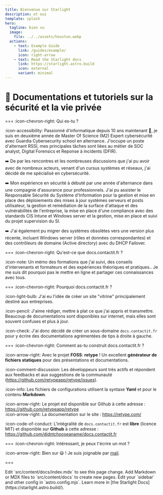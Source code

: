 ---
title: Bienvenue sur Starlight
description: et oui
template: splash
hero:
  tagline: bien vu
  image:
    file: ../../assets/houston.webp
  actions:
    - text: Example Guide
      link: /guides/example/
      icon: right-arrow
    - text: Read the Starlight docs
      link: https://starlight.astro.build
      icon: external
      variant: minimal
---


# :rocket: Documentations et tutoriels sur la sécurité et la vie privée

=== :icon-chevron-right: Qui es-tu ?

:icon-accessibility: Passionné d'informatique depuis 10 ans maintenant 🧐, je suis en deuxième année de Master Of Science (M2) Expert cybersécurité avec Guardia Cybersecurity school en alternance. J'occupe un poste d'alternant RSSI, mes principales tâches sont liées au métier de SOC analyst, Digital Forensics et Reponse à incidents (DFIR).

:arrow_right: De par les rencontres et les nombreuses discussions que j'ai pu avoir avec de nombreux acteurs, venant d'un cursus systèmes et réseaux, j'ai décidé de me spécialisé en cybersécurité.

:arrow_right: Mon expérience en sécurité à débuté par une année d'alternance dans une compagnie d'assurance pour professionnels. J'ai pu assister le Responsable Sécurité du Système d'Information pour la gestion et mise en place des déploiements des mises à jour systèmes serveurs et posts utilisateur, la gestion et remédiation de la surface d'attaque et des vulnérabilités de l'entreprise, la mise en place d'une compliance avec des standards CIS Intune et Windows server et la gestion, mise en place et suivi du projet supervision du SI.

:arrow_right: J'ai également pu migrer des systèmes obsolètes vers une version plus récente, incluant Windows server (rôles et données correspondantes) et des contrôleurs de domaine (Active directory) avec du DHCP Failover.

=== :icon-chevron-right: Qu'est-ce que docs.contactit.fr ?

:icon-note: Un mémo des formations que j'ai suivi, des conseils d'intervenants et formateurs et des expériences théoriques et pratiques.. 
Je me suis dit pourquoi pas le mettre en ligne et partager ces connaissances avec tous.

=== :icon-chevron-right: Pourquoi docs.contactit.fr ?

:icon-light-bulb: J'ai eu l'idée de créer un site "vitrine" principalement destiné aux entreprises.  

:icon-pencil: J'aime rédiger, mettre à plat ce que j'ai appris et transmettre. Beaucoup de documentations sont disponibles sur internet, mais elles sont souvent confuses et plus à jour.  

:icon-check: J'ai donc décidé de créer un sous-domaine `docs.contactit.fr` pour y écrire des documentations agrémentées de tips à droite à gauche.

=== :icon-chevron-right: Comment as-tu construit docs.contactit.fr ?

:icon-arrow-right: Avec le projet **FOSS**: **retype** ! Un excellent **générateur de fichiers statiques** pour des présentations et documentations.  

:icon-comment-discussion: Les développeurs sont très actifs et répondent aux feedbacks et aux suggestions de la communauté (https://github.com/retypeapp/retype/issues).  

:icon-info: Les fichiers de configurations utilisent la syntaxe **Yaml** et pour le contenu **Markdown**.  

:icon-arrow-right: Le projet est disponible sur Github à cette adresse : https://github.com/retypeapp/retype  
:icon-arrow-right: La documentation sur le site : https://retype.com/

:icon-code-of-conduct: L'intégralité de `docs.contactit.fr` est **libre** (licence MIT) et disponible sur **Github** à cette adresse : https://github.com/didntchooseaname/docs.contactit.fr

=== :icon-chevron-right: Intéressant, je peux t'écrire un mot ?

:icon-arrow-right: Bien sur 😃 ! Je suis joignable par [mail](mailto:contactit.yarka@slmail.me).

===

<CardGrid stagger>
	<Card title="Update content" icon="pencil">
		Edit `src/content/docs/index.mdx` to see this page change.
	</Card>
	<Card title="Add new content" icon="add-document">
		Add Markdown or MDX files to `src/content/docs` to create new pages.
	</Card>
	<Card title="Configure your site" icon="setting">
		Edit your `sidebar` and other config in `astro.config.mjs`.
	</Card>
	<Card title="Read the docs" icon="open-book">
		Learn more in [the Starlight Docs](https://starlight.astro.build/).
	</Card>
</CardGrid>